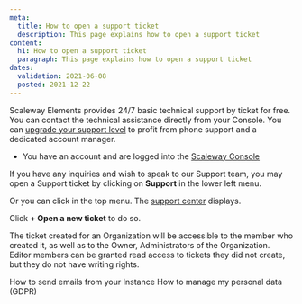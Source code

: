 ```yaml
---
meta:
  title: How to open a support ticket
  description: This page explains how to open a support ticket
content:
  h1: How to open a support ticket
  paragraph: This page explains how to open a support ticket
dates:
  validation: 2021-06-08
  posted: 2021-12-22
---
```


Scaleway Elements provides 24/7 basic technical support by ticket for free. You can contact the technical assistance directly from your Console. You can [upgrade your support level](/console/my-account/how-to/configure-support-plans/) to profit from phone support and a dedicated account manager.

<Message type="requirement">

  - You have an account and are logged into the [Scaleway Console](https://console.scaleway.com) 

</Message>

If you have any inquiries and wish to speak to our Support team, you may open a Support ticket by clicking on **Support** in the lower left menu. 

<Lightbox src="scaleway-support-in-the-menu.png" alt="" />

Or you can click <Icon name="assistance" /> in the top menu. The [support center](https://console.scaleway.com/support/tickets) displays.

<Lightbox src="scaleway-support-center.png" alt="" />

Click **+ Open a new ticket** to do so. 

<Message type="note">

  The ticket created for an Organization will be accessible to the member who created it, as well as to the Owner, Administrators of the Organization. Editor members can be granted read access to tickets they did not create, but they do not have writing rights.

</Message>

<Navigation title="See Also">
  <PreviousButton to="/console/my-account/how-to/send-emails-from-your-instance/">How to send emails from your Instance</PreviousButton>
  <NextButton to="/console/my-account/how-to/manage-my-personal-data-gdpr/">How to manage my personal data (GDPR)</NextButton>
</Navigation>
